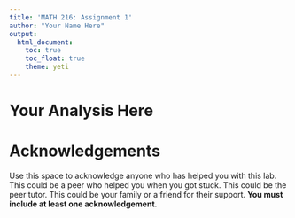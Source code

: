 ```yaml
---
title: 'MATH 216: Assignment 1'
author: "Your Name Here"
output: 
  html_document:
    toc: true
    toc_float: true
    theme: yeti
---
```



# Your Analysis Here


# Acknowledgements
Use this space to acknowledge anyone who has helped you with this lab. This could be a peer who helped you when you got stuck. This could be the peer tutor.  This could be your family or a friend for their support. **You must include at least one acknowledgement**. 